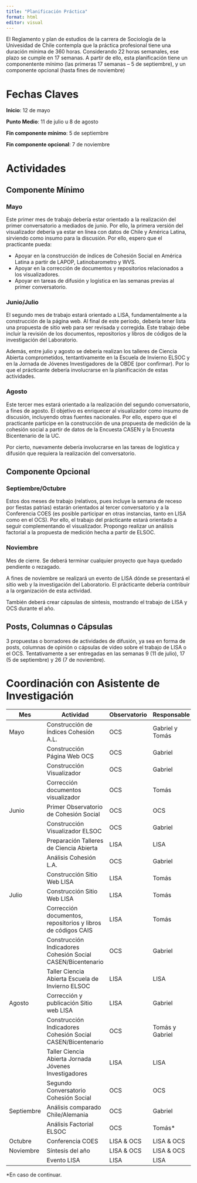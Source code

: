 ```yaml
---
title: "Planificación Práctica"
format: html
editor: visual
---
```


El Reglamento y plan de estudios de la carrera de Sociología de la Univesidad de Chile contempla que la práctica profesional tiene una duración mínima de 360 horas. Considerando 22 horas semanales, ese plazo se cumple en 17 semanas. A partir de ello, esta planificación tiene un componentente mínimo (las primeras 17 semanas – 5 de septiembre), y un componente opcional (hasta fines de noviembre)

# Fechas Claves

**Inicio**: 12 de mayo

**Punto Medio**: 11 de julio u 8 de agosto

**Fin componente mínimo**: 5 de septiembre

**Fin componente opcional**: 7 de noviembre

# Actividades

## Componente Mínimo

### Mayo

Este primer mes de trabajo debería estar orientado a la realización del primer conversatorio a mediados de junio. Por ello, la primera versión del visualizador debería ya estar en línea con datos de Chile y América Latina, sirviendo como insumo para la discusión. Por ello, espero que el practicante pueda:

-   Apoyar en la construcción de índices de Cohesión Social en América Latina a partir de LAPOP, Latinobarometro y WVS.
-   Apoyar en la corrección de documentos y repositorios relacionados a los visualizadores.
-   Apoyar en tareas de difusión y logística en las semanas previas al primer conversatorio.

### Junio/Julio

El segundo mes de trabajo estará orientado a LISA, fundamentalmente a la construcción de la página web. Al final de este período, debería tener lista una propuesta de sitio web para ser revisada y corregida. Este trabajo debe incluir la revisión de los documentos, repositorios y libros de códigos de la investigación del Laboratorio.

Además, entre julio y agosto se debería realizan los talleres de Ciencia Abierta comprometidos, tentantivamente en la Escuela de Invierno ELSOC y en la Jornada de Jóvenes Investigadores de la OBDE (por confirmar). Por lo que el prácticante debería involucrarse en la planificación de estas actividades.

### Agosto

Este tercer mes estará orientado a la realización del segundo conversatorio, a fines de agosto. El objetivo es enriquecer al visualizador como insumo de discusión, incluyendo otras fuentes nacionales. Por ello, espero que el practicante participe en la construcción de una propuesta de medición de la cohesión social a partir de datos de la Encuesta CASEN y la Encuesta Bicentenario de la UC.

Por cierto, nuevamente debería involucrarse en las tareas de logística y difusión que requiera la realización del conversatorio.

## Componente Opcional

### Septiembre/Octubre

Estos dos meses de trabajo (relativos, pues incluye la semana de receso por fiestas patrias) estarán orientados al tercer conversatorio y a la Conferencia COES (es posible participar en otras instancias, tanto en LISA como en el OCS). Por ello, el trabajo del prácticante estará orientado a seguir complementando el visualizador. Propongo realizar un análisis factorial a la propuesta de medición hecha a partir de ELSOC.

### Noviembre

Mes de cierre. Se deberá terminar cualquier proyecto que haya quedado pendiente o rezagado.

A fines de noviembre se realizará un evento de LISA dónde se presentará el sitio web y la investigación del Laboratorio. El prácticante debería contribuir a la organización de esta actividad.

También deberá crear cápsulas de síntesis, mostrando el trabajo de LISA y OCS durante el año.

## Posts, Columnas o Cápsulas

3 propuestas o borradores de actividades de difusión, ya sea en forma de posts, columnas de opinión o cápsulas de video sobre el trabajo de LISA o el OCS. Tentativamente a ser entregadas en las semanas 9 (11 de julio), 17 (5 de septiembre) y 26 (7 de noviembre).

# Coordinación con Asistente de Investigación

| Mes | Actividad | Observatorio | Responsable |
|------------------|------------------|------------------|------------------|
| Mayo | Construcción de Índices Cohesión A.L. | OCS | Gabriel y Tomás |
|  | Construcción Página Web OCS | OCS | Gabriel |
|  | Construcción Visualizador | OCS | Gabriel |
|  | Corrección documentos visualizador | OCS | Tomás |
| Junio | Primer Observatorio de Cohesión Social | OCS | OCS |
|  | Construcción Visualizador ELSOC | OCS | Gabriel |
|  | Preparación Talleres de Ciencia Abierta | LISA | LISA |
|  | Análisis Cohesión L.A. | OCS | Gabriel |
|  | Construcción Sitio Web LISA | LISA | Tomás |
| Julio | Construcción Sitio Web LISA | LISA | Tomás |
|  | Corrección documentos, repositorios y libros de códigos CAIS | LISA | Tomás |
|  | Construcción Indicadores Cohesión Social CASEN/Bicentenario | OCS | Gabriel |
|  | Taller Ciencia Abierta Escuela de Invierno ELSOC | LISA | LISA |
| Agosto | Corrección y publicación Sitio web LISA | LISA | Gabriel |
|  | Construcción Indicadores Cohesión Social CASEN/Bicentenario | OCS | Tomás y Gabriel |
|  | Taller Ciencia Abierta Jornada Jóvenes Investigadores | LISA | LISA |
|  | Segundo Conversatorio Cohesión Social | OCS | OCS |
| Septiembre | Análisis comparado Chile/Alemania | OCS | Gabriel |
|  | Análisis Factorial ELSOC | OCS | Tomás\* |
| Octubre | Conferencia COES | LISA & OCS | LISA & OCS |
| Noviembre | Síntesis del año | LISA & OCS | LISA & OCS |
|  | Evento LISA | LISA | LISA |

\*En caso de continuar.
